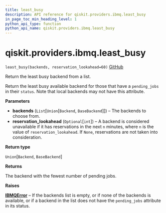 ```yaml
---
title: least_busy
description: API reference for qiskit.providers.ibmq.least_busy
in_page_toc_min_heading_level: 1
python_api_type: function
python_api_name: qiskit.providers.ibmq.least_busy
---
```


# qiskit.providers.ibmq.least\_busy

<span id="qiskit.providers.ibmq.least_busy" />

`least_busy(backends, reservation_lookahead=60)` [GitHub](https://github.com/qiskit/qiskit-ibmq-provider/tree/stable/0.15/qiskit/providers/ibmq/__init__.py "view source code")

Return the least busy backend from a list.

Return the least busy available backend for those that have a `pending_jobs` in their `status`. Note that local backends may not have this attribute.

**Parameters**

*   **backends** (`List`\[`Union`\[`Backend`, `BaseBackend`]]) – The backends to choose from.
*   **reservation\_lookahead** (`Optional`\[`int`]) – A backend is considered unavailable if it has reservations in the next `n` minutes, where `n` is the value of `reservation_lookahead`. If `None`, reservations are not taken into consideration.

**Return type**

`Union`\[`Backend`, `BaseBackend`]

**Returns**

The backend with the fewest number of pending jobs.

**Raises**

[**IBMQError**](qiskit.providers.ibmq.IBMQError "qiskit.providers.ibmq.IBMQError") – If the backends list is empty, or if none of the backends is available, or if a backend in the list does not have the `pending_jobs` attribute in its status.

